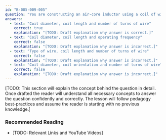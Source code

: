 ```yaml
---
id: "B-005-009-005"
question: "You are constructing an air-core inductor using a coil of wire. What parameters determine its inductance?"
answers:
  - text: "Coil diameter, coil length and number of turns of wire"
    correct: true
    explanation: "[TODO: Draft explanation why answer is correct.]"
  - text: "Coil diameter, coil length and operating frequency"
    correct: false
    explanation: "[TODO: Draft explanation why answer is incorrect.]"
  - text: "Type of wire, coil length and number of turns of wire"
    correct: false
    explanation: "[TODO: Draft explanation why answer is incorrect.]"
  - text: "Coil diameter, coil orientation and number of turns of wire"
    correct: false
    explanation: "[TODO: Draft explanation why answer is incorrect.]"
---
```


[TODO: This section will explain the concept behind the question in detail. Once drafted the reader will understand all necessary concepts to answer the question confidently and correctly. The lesson will follow pedagogy best-practices and assume the reader is starting with no previous knowledge.]

### Recommended Reading

- [TODO: Relevant Links and YouTube Videos]
